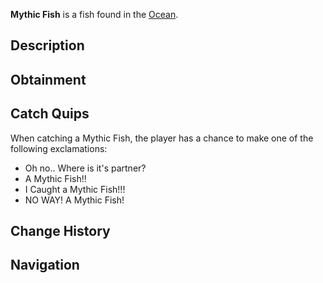 {{FishInfobox
|image          = Mythic Fish.png
|rarity         = Mythical
|sea            = First Sea
|location       = [[Ocean]]
|sublocation    = 
|sources        = Fishing Rod
|radar_location = 
|prog_speed     = -60
|xp             = 800
|weather        = 
|time           = Day
|season         = 
|bait           = Flakes
|base_weight    = 1.4
|base_value     = 2000
|weight_range   = 0.8
|base_chance    = 0.01
|base_resil     = 40
}}
'''Mythic Fish''' is a {{Rarity|Mythical}} fish found in the [[Ocean]].

== Description ==
{{Description|The Mythic Fish is an extremely rare and beautiful fish. They swim gracefully in couples of two near the surface of the ocean water. They seem weak, but they can oddly put up a strong fight when being caught. This is due to the other Mythic Fish attempting to aid it's partner by pulling it off the hook.|Bestiary Entry}}

== Obtainment ==
{{Description|Found in the Ocean.|Bestiary Hint}}
{{Fish Availability|
Ancient Isle/Algae Hunt
Atlantis/Surrounding Ocean
Forsaken Shores/Algae Hunt
LEGO Pool/Studalodon Hunt
Lovestorm/Normal
Lovestorm/Supercharged
Lucky Event/Blarney McBreeze
Lucky Event/O'Mango Goldgrin
Lucky Event/Plumrick O'Luck
Lucky Event/Rowdy McCharm
Lucky Event/Sunny O'Coin
Megalodon Hunt/Eclipse and Weekend
Megalodon Hunt/Normal
Mushgrove Swamp/Algae Hunt
Northern Summit/Surrounding Ocean
Ocean
Ocean/Deep Ocean
Orca Migration/Ancient
Orca Migration/Normal
Roslit Bay/Clam Abundance
Roslit Bay/Surrounding Ocean
Snowcap Island/Algae Hunt
Whale Migration/Moby
Whale Migration/Normal
|top_rods      = 
Leviathan's Fang Rod\31683.32\158253.7;
Ethereal Prism Rod\29022.32\115472.98;
Seraphic Rod\28391.15\119888.15;
No-Life Rod\27906.96\123504.24;
Trident Rod\27291.97\154363.71;
Flimsy Rod\15567.37\89487.19;
Resourceful Rod\21818.68\109822.56;
Destiny Rod\24815.05\104802.37;
Free Spirit Rod\26699.33\151011.78;
Rapid Rod\24023.23\122740.4;
Training Rod\15698.87\95786.15;
Lucky Rod\17243.01\89087.35;
Rod Of The Forgotten Fang\26123.73\114997.47;
Challenger's Rod\25824.48\118282.19;
Rod Of The Exalted One\23300.32\109701.49;
Rod Of The Depths\23167.03\109262.25;
Zeus Rod\22666.04\110134.77;
Verdant Shear Rod\22298.87\104698.87;
Blazebringer Rod\21723.18\112209.05;
Depthseeker Rod\20855.81\104864.57;
Avalanche Rod\18626.3\95577.62;
Volcanic Rod\17715.99\99565.78;
Steady Rod\7381.33\33460.43
|recommended   = Ethereal Prism Rod
}}

== Catch Quips ==
When catching a Mythic Fish, the player has a chance to make one of the following exclamations:
* Oh no.. Where is it's partner?
* A Mythic Fish!!
* I Caught a Mythic Fish!!!
* NO WAY! A Mythic Fish!

== Change History ==
{{Change History|{{subst:Current Version}}}}

== Navigation ==
{{Fish Navbox|Ocean}}
